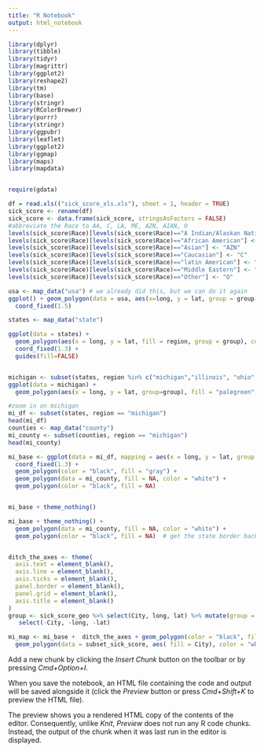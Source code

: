 ```yaml
---
title: "R Notebook"
output: html_notebook
---
```


```r
library(dplyr)
library(tibble)
library(tidyr)
library(magrittr)
library(ggplot2)
library(reshape2)
library(tm)
library(base)
library(stringr)
library(RColorBrewer)
library(purrr)
library(stringr)
library(ggpubr)
library(leaflet)
library(ggplot2)
library(ggmap)
library(maps)
library(mapdata)


require(gdata)
```

```r
df = read.xls(("sick_score_xls.xls"), sheet = 1, header = TRUE)
sick_score <- rename(df)
sick_score <- data.frame(sick_score, stringsAsFactors = FALSE)
#abbreviate the Race to AA, C, LA, ME, AZN, AIAN, O
levels(sick_score$Race)[levels(sick_score$Race)=="A Indian/Alaskan Native"] <- "AIAN"
levels(sick_score$Race)[levels(sick_score$Race)=="African American"] <- "AA"
levels(sick_score$Race)[levels(sick_score$Race)=="Asian"] <- "AZN"
levels(sick_score$Race)[levels(sick_score$Race)=="Caucasian"] <- "C"
levels(sick_score$Race)[levels(sick_score$Race)=="latin American"] <- "LA"  #I repeated this for latin and Latin
levels(sick_score$Race)[levels(sick_score$Race)=="Middle Eastern"] <- "ME"
levels(sick_score$Race)[levels(sick_score$Race)=="Other"] <- "O"
```

```r
usa <- map_data("usa") # we already did this, but we can do it again
ggplot() + geom_polygon(data = usa, aes(x=long, y = lat, group = group)) +
  coord_fixed(1.5)

states <- map_data("state")

ggplot(data = states) +
  geom_polygon(aes(x = long, y = lat, fill = region, group = group), color = "white") +
  coord_fixed(1.3) +
  guides(fill=FALSE)


michigan <- subset(states, region %in% c("michigan","illinois", "ohio", "indiana"))
ggplot(data = michigan) +
  geom_polygon(aes(x = long, y = lat, group=group), fill = "palegreen", color = "black") + coord_fixed(1.3)

#zoom in on michigan
mi_df <- subset(states, region == "michigan")
head(mi_df)
counties <- map_data("county")
mi_county <- subset(counties, region == "michigan")
head(mi_county)

mi_base <- ggplot(data = mi_df, mapping = aes(x = long, y = lat, group = group)) +
  coord_fixed(1.3) +
  geom_polygon(color = "black", fill = "gray") +
  geom_polygon(data = mi_county, fill = NA, color = "white") +
  geom_polygon(color = "black", fill = NA)


mi_base + theme_nothing()

mi_base + theme_nothing() +
  geom_polygon(data = mi_county, fill = NA, color = "white") +
  geom_polygon(color = "black", fill = NA)  # get the state border back on top


ditch_the_axes <- theme(
  axis.text = element_blank(),
  axis.line = element_blank(),
  axis.ticks = element_blank(),
  panel.border = element_blank(),
  panel.grid = element_blank(),
  axis.title = element_blank()
)
group <- sick_score_geo %>% select(City, long, lat) %>% mutate(group = as.integer(factor(City))) %>%
   select(-City, -long, -lat)

mi_map <- mi_base +  ditch_the_axes + geom_polygon(color = "black", fill = NA) + theme_bw() +
  geom_polygon(data = subset_sick_score, aes( fill = City), color = "white", show.legend = FALSE)

```

Add a new chunk by clicking the *Insert Chunk* button on the toolbar or by pressing *Cmd+Option+I*.

When you save the notebook, an HTML file containing the code and output will be saved alongside it (click the *Preview* button or press *Cmd+Shift+K* to preview the HTML file). 

The preview shows you a rendered HTML copy of the contents of the editor. Consequently, unlike *Knit*, *Preview* does not run any R code chunks. Instead, the output of the chunk when it was last run in the editor is displayed.

